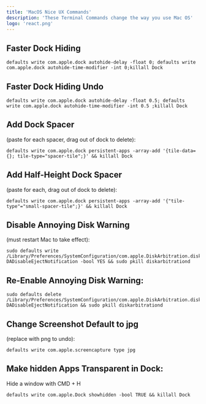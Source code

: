 ```yaml
---
title: 'MacOS Nice UX Commands'
description: 'These Terminal Commands change the way you use Mac OS'
logo: 'react.png'
---
```



## Faster Dock Hiding
```
defaults write com.apple.dock autohide-delay -float 0; defaults write com.apple.dock autohide-time-modifier -int 0;killall Dock
```

## Faster Dock Hiding Undo
```
defaults write com.apple.dock autohide-delay -float 0.5; defaults write com.apple.dock autohide-time-modifier -int 0.5 ;killall Dock
```

## Add Dock Spacer 
(paste for each spacer, drag out of dock to delete): 
```
defaults write com.apple.dock persistent-apps -array-add '{tile-data={}; tile-type="spacer-tile";}' && killall Dock
```

## Add Half-Height Dock Spacer 
(paste for each, drag out of dock to delete): 
```
defaults write com.apple.dock persistent-apps -array-add '{"tile-type"="small-spacer-tile";}' && killall Dock
```

## Disable Annoying Disk Warning 
(must restart Mac to take effect): 
```
sudo defaults write /Library/Preferences/SystemConfiguration/com.apple.DiskArbitration.diskarbitrationd.plist DADisableEjectNotification -bool YES && sudo pkill diskarbitrationd
```
## Re-Enable Annoying Disk Warning: 
```
sudo defaults delete /Library/Preferences/SystemConfiguration/com.apple.DiskArbitration.diskarbitrationd.plist DADisableEjectNotification && sudo pkill diskarbitrationd
```

## Change Screenshot Default to jpg
(replace with png to undo): 
```
defaults write com.apple.screencapture type jpg
```

## Make hidden Apps Transparent in Dock:
Hide a window with CMD + H
```
defaults write com.apple.Dock showhidden -bool TRUE && killall Dock
```